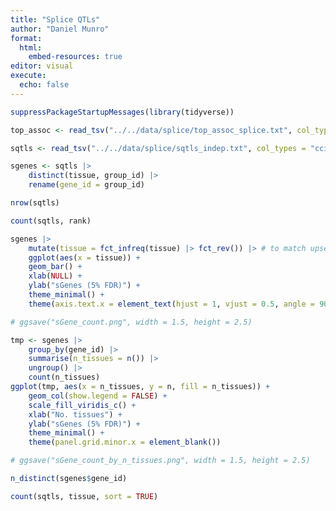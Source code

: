 ```yaml
---
title: "Splice QTLs"
author: "Daniel Munro"
format:
  html:
    embed-resources: true
editor: visual
execute:
  echo: false
---
```


```r
suppressPackageStartupMessages(library(tidyverse))

top_assoc <- read_tsv("../../data/splice/top_assoc_splice.txt", col_types = "ccicciidddddcidd")

sqtls <- read_tsv("../../data/splice/sqtls_indep.txt", col_types = "cciccicdddddcii")

sgenes <- sqtls |>
    distinct(tissue, group_id) |>
    rename(gene_id = group_id)
```

```r
nrow(sqtls)

count(sqtls, rank)
```

```r
sgenes |>
    mutate(tissue = fct_infreq(tissue) |> fct_rev()) |> # to match upset plot order
    ggplot(aes(x = tissue)) +
    geom_bar() +
    xlab(NULL) +
    ylab("sGenes (5% FDR)") +
    theme_minimal() +
    theme(axis.text.x = element_text(hjust = 1, vjust = 0.5, angle = 90))

# ggsave("sGene_count.png", width = 1.5, height = 2.5)
```

```r
tmp <- sgenes |>
    group_by(gene_id) |>
    summarise(n_tissues = n()) |>
    ungroup() |>
    count(n_tissues)
ggplot(tmp, aes(x = n_tissues, y = n, fill = n_tissues)) +
    geom_col(show.legend = FALSE) +
    scale_fill_viridis_c() +
    xlab("No. tissues") +
    ylab("sGenes (5% FDR)") +
    theme_minimal() +
    theme(panel.grid.minor.x = element_blank())

# ggsave("sGene_count_by_n_tissues.png", width = 1.5, height = 2.5)
```

```r
n_distinct(sgenes$gene_id)

count(sqtls, tissue, sort = TRUE)
```

